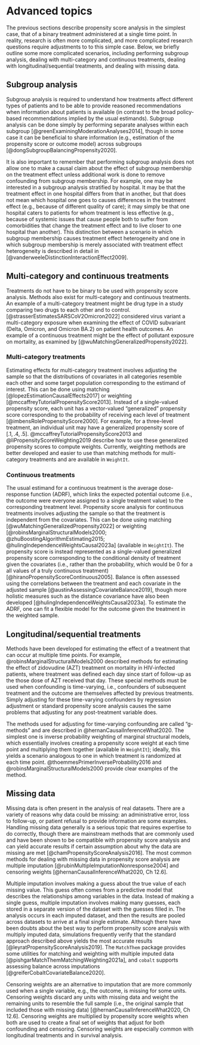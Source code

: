 # Advanced topics {#sec-advanced}

The previous sections describe propensity score analysis in the simplest case, that of a binary treatment administered at a single time point. In reality, research is often more complicated, and more complicated research questions require adjustments to to this simple case. Below, we briefly outline some more complicated scenarios, including performing subgroup analysis, dealing with multi-category and continuous treatments, dealing with longitudinal/sequential treatments, and dealing with missing data.

## Subgroup analysis

Subgroup analysis is required to understand how treatments affect different types of patients and to be able to provide reasoned recommendations when information about patients is available (in contrast to the broad policy-based recommendations implied by the usual estimands). Subgroup analysis can be done simply by performing separate analyses within each subgroup [@greenExaminingModerationAnalyses2014], though in some case it can be beneficial to share information (e.g., estimation of the propensity score or outcome model) across subgroups [@dongSubgroupBalancingPropensity2020].

It is also important to remember that performing subgroup analysis does not allow one to make a causal claim about the effect of subgroup membership on the treatment effect unless additional work is done to remove confounding from subgroup membership. For example, one may be interested in a subgroup analysis stratified by hospital. It may be that the treatment effect in one hospital differs from that in another, but that does not mean which hospital one goes to causes differences in the treatment effect (e.g., because of different quality of care); it may simply be that one hospital caters to patients for whom treatment is less effective (e.g., because of systemic issues that cause people both to suffer from comorbidities that change the treatment effect and to live closer to one hospital than another). This distinction between a scenario in which subgroup membership causes treatment effect heterogeneity and one in which subgroup membership is merely associated with treatment effect heterogeneity is described in detail in [@vanderweeleDistinctionInteractionEffect2009].

## Multi-category and continuous treatments

Treatments do not have to be binary to be used with propensity score analysis. Methods also exist for multi-category and continuous treatments. An example of a multi-category treatment might be drug type in a study comparing two drugs to each other and to control. [@strasserEstimatesSARSCoV2Omicron2022] considered virus variant a multi-category exposure when examining the effect of COVID subvariant (Delta, Omicron, and Omicron BA.2) on patient health outcomes. An example of a continuous treatment might be the effect of pollutant exposure on mortality, as examined by [@wuMatchingGeneralizedPropensity2022].

### Multi-category treatments

Estimating effects for multi-category treatment involves adjusting the sample so that the distributions of covariates in all categories resemble each other and some target population corresponding to the estimand of interest. This can be done using matching [@lopezEstimationCausalEffects2017] or weighting [@mccaffreyTutorialPropensityScore2013]. Instead of a single-valued propensity score, each unit has a vector-valued "generalized" propensity score corresponding to the probability of receiving each level of treatment [@imbensRolePropensityScore2000]. For example, for a three-level treatment, an individual unit may have a generalized propensity score of $[.1, .4, .5]$. @mccaffreyTutorialPropensityScore2013 and @liPropensityScoreWeighting2019 describe how to use these generalized propensity scores to compute weights. Currently, weighting methods are better developed and easier to use than matching methods for multi-category treatments and are available in `WeightIt`.

### Continuous treatments

The usual estimand for a continuous treatment is the average dose-response function (ADRF), which links the expected potential outcome (i.e., the outcome were everyone assigned to a single treatment value) to the corresponding treatment level. Propensity score analysis for continuous treatments involves adjusting the sample so that the treatment is independent from the covariates. This can be done using matching [@wuMatchingGeneralizedPropensity2022] or weighting [@robinsMarginalStructuralModels2000; @zhuBoostingAlgorithmEstimating2015; @hulingIndependenceWeightsCausal2023a] (available in `WeightIt`). The propensity score is instead represented as a single-valued generalized propensity score corresponding to the conditional density of treatment given the covariates (i.e., rather than the probability, which would be 0 for a all values of a truly continuous treatment) [@hiranoPropensityScoreContinuous2005]. Balance is often assessed using the correlations between the treatment and each covariate in the adjusted sample [@austinAssessingCovariateBalance2019], though more holistic measures such as the distance covariance have also been developed [@hulingIndependenceWeightsCausal2023a]. To estimate the ADRF, one can fit a flexible model for the outcome given the treatment in the weighted sample.

## Longitudinal/sequential treatments

Methods have been developed for estimating the effect of a treatment that can occur at multiple time points. For example, @robinsMarginalStructuralModels2000 described methods for estimating the effect of zidovudine (AZT) treatment on mortality in HIV-infected patients, where treatment was defined each day since start of follow-up as the those dose of AZT received that day. These special methods must be used when confounding is time-varying, i.e., confounders of subsequent treatment and the outcome are themselves affected by previous treatments. Simply adjusting for these time-varying confounders by regression adjustment or standard propensity score analysis causes the same problems that adjusting for any post-treatment variable does.

The methods used for adjusting for time-varying confounding are called "g-methods" and are described in @hernanCausalInferenceWhat2020. The simplest one is inverse probability weighting of marginal structural models, which essentially involves creating a propensity score weight at each time point and multiplying them together (available in `WeightIt`); ideally, this yields a scenario analogous to one in which treatment is randomized at each time point. @thoemmesPrimerInverseProbability2016 and @robinsMarginalStructuralModels2000 provide clear examples of the method.

## Missing data

Missing data is often present in the analysis of real datasets. There are a variety of reasons why data could be missing: an administrative error, loss to follow-up, or patient refusal to provide information are some examples. Handling missing data generally is a serious topic that requires expertise to do correctly, though there are mainstream methods that are commonly used and have been shown to be compatible with propensity score analysis and can yield accurate results if certain assumption about why the data are missing are met [@chamPropensityScoreAnalysis2016]. The most common methods for dealing with missing data in propensity score analysis are multiple imputation [@rubinMultipleImputationNonresponse2004] and censoring weights [@hernanCausalInferenceWhat2020, Ch 12.6].

Multiple imputation involves making a guess about the true value of each missing value. This guess often comes from a predictive model that describes the relationships among variables in the data. Instead of making a single guess, multiple imputation involves making many guesses, each stored in a separate version of the dataset with the guesses filled in. The analysis occurs in each imputed dataset, and then the results are pooled across datasets to arrive at a final single estimate. Although there have been doubts about the best way to perform propensity score analysis with multiply imputed data, simulations frequently verify that the standard approach described above yields the most accurate results [@leyratPropensityScoreAnalysis2019]. The `MatchThem` package provides some utilities for matching and weighting with multiple imputed data [@pishgarMatchThemMatchingWeighting2021a], and `cobalt` supports assessing balance across imputations [@greiferCobaltCovariateBalance2020].

Censoring weights are an alternative to imputation that are more commonly used when a single variable, e.g., the outcome, is missing for some units. Censoring weights discard any units with missing data and weight the remaining units to resemble the full sample (i.e., the original sample that included those with missing data) [@hernanCausalInferenceWhat2020, Ch 12.6]. Censoring weights are multiplied by propensity score weights when both are used to create a final set of weights that adjust for both confounding and censoring. Censoring weights are especially common with longitudinal treatments and in survival analysis.
